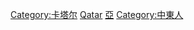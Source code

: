 {{Commons category|People of Qatar}}

[[Category:卡塔尔|Category:卡塔尔]]
[[Category:西亞人|Qatar]]
[[Category:各國人物|亞]]
[[Category:中東人|Category:中東人]]